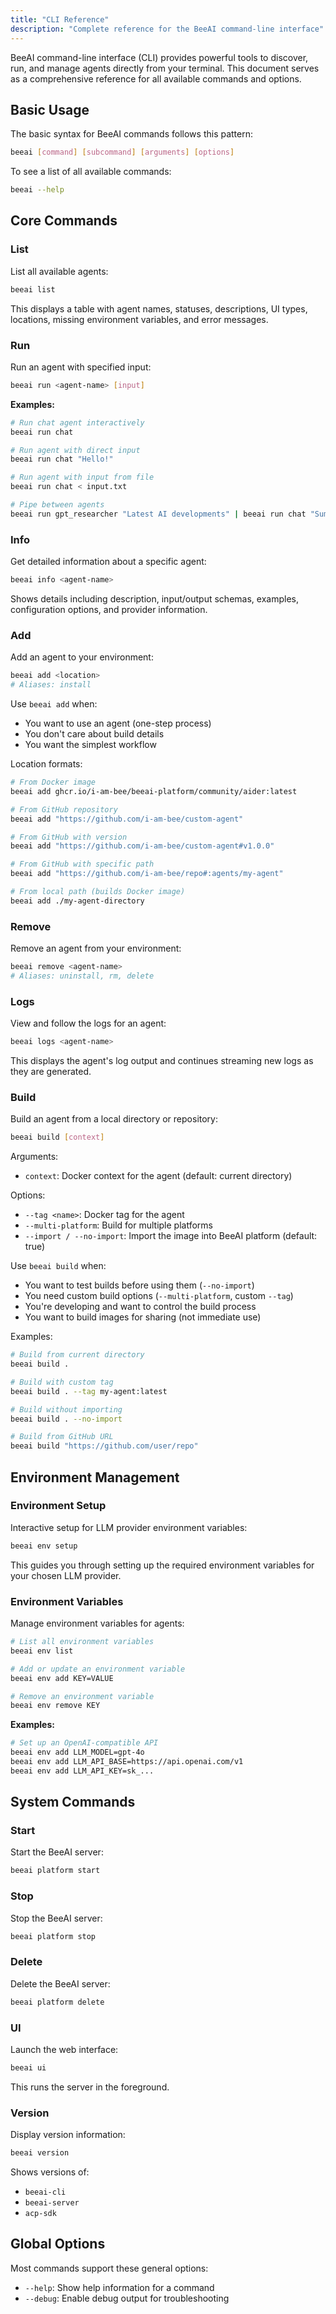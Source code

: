 ```yaml
---
title: "CLI Reference"
description: "Complete reference for the BeeAI command-line interface"
---
```


BeeAI command-line interface (CLI) provides powerful tools to discover, run, and manage agents directly from your terminal. This document serves as a comprehensive reference for all available commands and options.

## Basic Usage

The basic syntax for BeeAI commands follows this pattern:

```bash
beeai [command] [subcommand] [arguments] [options]
```

To see a list of all available commands:

```bash
beeai --help
```

## Core Commands

### List

List all available agents:

```bash
beeai list
```

This displays a table with agent names, statuses, descriptions, UI types, locations, missing environment variables, and error messages.

### Run

Run an agent with specified input:

```bash
beeai run <agent-name> [input]
```

**Examples:**
```bash
# Run chat agent interactively
beeai run chat

# Run agent with direct input
beeai run chat "Hello!"

# Run agent with input from file
beeai run chat < input.txt

# Pipe between agents
beeai run gpt_researcher "Latest AI developments" | beeai run chat "Summarize in 3 points"
```

### Info

Get detailed information about a specific agent:

```bash
beeai info <agent-name>
```

Shows details including description, input/output schemas, examples, configuration options, and provider information.

### Add

Add an agent to your environment:

```bash
beeai add <location>
# Aliases: install
```

Use `beeai add` when:
- You want to use an agent (one-step process)
- You don't care about build details
- You want the simplest workflow

Location formats:

```bash
# From Docker image
beeai add ghcr.io/i-am-bee/beeai-platform/community/aider:latest

# From GitHub repository
beeai add "https://github.com/i-am-bee/custom-agent"

# From GitHub with version
beeai add "https://github.com/i-am-bee/custom-agent#v1.0.0"

# From GitHub with specific path
beeai add "https://github.com/i-am-bee/repo#:agents/my-agent"

# From local path (builds Docker image)
beeai add ./my-agent-directory
```

### Remove

Remove an agent from your environment:

```bash
beeai remove <agent-name>
# Aliases: uninstall, rm, delete
```

### Logs

View and follow the logs for an agent:

```bash
beeai logs <agent-name>
```

This displays the agent's log output and continues streaming new logs as they are generated.

### Build

Build an agent from a local directory or repository:

```bash
beeai build [context]
```

Arguments:
- `context`: Docker context for the agent (default: current directory)

Options:
- `--tag <name>`: Docker tag for the agent
- `--multi-platform`: Build for multiple platforms
- `--import / --no-import`: Import the image into BeeAI platform (default: true)

Use `beeai build` when:
- You want to test builds before using them (`--no-import`)
- You need custom build options (`--multi-platform`, custom `--tag`)
- You're developing and want to control the build process
- You want to build images for sharing (not immediate use)

Examples:

```bash
# Build from current directory
beeai build .

# Build with custom tag
beeai build . --tag my-agent:latest

# Build without importing
beeai build . --no-import

# Build from GitHub URL
beeai build "https://github.com/user/repo"
```

## Environment Management

### Environment Setup

Interactive setup for LLM provider environment variables:

```bash
beeai env setup
```

This guides you through setting up the required environment variables for your chosen LLM provider.

### Environment Variables

Manage environment variables for agents:

```bash
# List all environment variables
beeai env list

# Add or update an environment variable
beeai env add KEY=VALUE

# Remove an environment variable
beeai env remove KEY
```

**Examples:**
```bash
# Set up an OpenAI-compatible API
beeai env add LLM_MODEL=gpt-4o
beeai env add LLM_API_BASE=https://api.openai.com/v1
beeai env add LLM_API_KEY=sk_...
```

## System Commands

### Start

Start the BeeAI server:

```bash
beeai platform start
```

### Stop

Stop the BeeAI server:

```bash
beeai platform stop
```

### Delete

Delete the BeeAI server:

```bash
beeai platform delete
```

### UI

Launch the web interface:

```bash
beeai ui
```

This runs the server in the foreground.

### Version

Display version information:

```bash
beeai version
```

Shows versions of:
- `beeai-cli`
- `beeai-server`
- `acp-sdk`

## Global Options

Most commands support these general options:
- `--help`: Show help information for a command
- `--debug`: Enable debug output for troubleshooting
